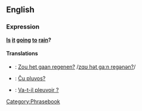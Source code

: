 ==English==
===Expression===
'''[[Is]] [[it]] [[going]] [[to]] [[rain]]?'''

====Translations====

*{{nl}}: [[Zou het gaan regenen?]] /[[media:Zou_het_gaan_regenen.ogg|zɑʊ hət gaːn regənən?]]/
*{{eo}}: [[Ĉu pluvos?]]
*{{fr}}: [[Va-t-il pleuvoir ?]]

[[Category:Phrasebook]]